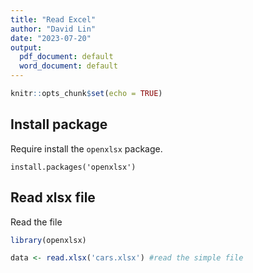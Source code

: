 ```yaml
---
title: "Read Excel"
author: "David Lin"
date: "2023-07-20"
output:
  pdf_document: default
  word_document: default
---
```


```r
knitr::opts_chunk$set(echo = TRUE)
```

## Install package

Require install the `openxlsx` package.

```{}
install.packages('openxlsx')
```

## Read xlsx file

Read the file

```r
library(openxlsx)

data <- read.xlsx('cars.xlsx') #read the simple file

```
